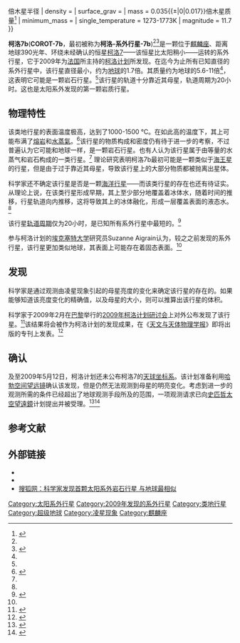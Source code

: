 {{Infobox Planet
| bgcolour = #A0B0FF
| image =[[File:Artist’s_impression_of_Corot-7b_(alternative).jpg|250px]]
| caption =藝術家觀點中的柯洛7b。
| name = 柯洛7b
| parent star = yes
| star = 柯洛7
| planet = 
| constell = 麒麟座
| distance = 390光年
| RA = 
| DEC = 
| class = K0V
| discovery = yes
| discovery_ref = 
| discoverer = Rouan et al.
| discovered = 2009年2月3日
| discovery_method = 凌星观测法
| semimajor = 0.017天文单位
| semiminor = 
| orbital_circ = 
| eccentricity = 0
| period = 0.85地球日
| inclination = 
| long_periastron = 
| time_periastron = 
| semi-amp =
| physical_characteristics = yes
| mean_radius = 0.157{{±|0.022|0}}倍木星半径
| density = 
| surface_grav = 
| mass = 0.035{{±|0|0.017}}倍木星质量<ref name="exo">{{cite web |title=Notes for planet CoRoT-7 b |url=http://exoplanet.eu/planet.php?p1=CoRoT-7&p2=b |accessdate=2009-03-17 |archive-date=2012-03-25 |archive-url=https://www.webcitation.org/66Qscssma?url=http://exoplanet.eu/planet.php?p1=CoRoT-7 |dead-url=no }}</ref>
| minimum_mass = 
| single_temperature = 1273-1773K
| magnitude = 11.7
}}

'''柯洛7b'''('''COROT-7b'''，最初被称为'''柯洛-系外行星-7b''')<ref name="exo"/><ref>{{cite mailing list|url=http://listes.obs.ujf-grenoble.fr/wws/arc/exoplanets/2009-03/msg00003.html|title=Change in CoRoT planets names|author=Schneider, J.|date=2009-03-10|accessdate=2009-03-19|mailinglist=Exoplanets|deadurl=yes|archiveurl=https://archive.is/20100118162658/http://listes.obs.ujf-grenoble.fr/wws/arc/exoplanets/2009-03/msg00003.html|archivedate=2010-01-18}}</ref>是一颗位于[[麒麟座|麒麟座]]、距离地球390光年、环绕未经确认的恒星[[柯洛7|柯洛7]]——该恒星比太阳稍小——运转的系外行星，它于2009年为[[法国|法国]]所主持的[[柯洛计划|柯洛计划]]所发现。在迄今为止所有已知直径的系外行星中，该行星直径最小，约为[[地球|地球]]的1.7倍。其质量约为地球的5.6-11倍<ref name="exo"/>，这表明它可能是一颗岩石行星。<ref name="naturenews"/>该行星的轨道十分靠近其母星，轨道周期为20小时。这也是太阳系外发现的第一颗岩质行星。

== 物理特性 ==
该类地行星的表面温度极高，达到了1000-1500 °C。在如此高的温度下，其上可能布满了[[熔岩|熔岩]]和[[水蒸氣|水蒸氣]]。<ref name="esa_discovery">{{cite web|url= http://www.esa.int/esaCP/SEM7G6XPXPF_index_0.html|title= COROT discovers smallest exoplanet yet, with a surface to walk on|accessdate= 2009-02-04|date= 2009-02-03|publisher= [[European_Space_Agency|European Space Agency]]|archive-date= 2012-03-25|archive-url= https://www.webcitation.org/66QsdNda8?url=http://www.esa.int/esaCP/SEM7G6XPXPF_index_0.html|dead-url= no}}</ref>该行星的物质构成和密度仍有待于进一步的考察，不过普遍认为它可能和地球一样，是一颗岩石行星。也有人认为该行星属于由等量的水蒸气和岩石构成的一类行星。<ref name="esa_discovery"/> 理论研究表明柯洛7b最初可能是一颗类似于[[海王星|海王星]]的行星，但是由于过于靠近其母星，导致该行星上的大部分物质都被抛离出星体。

科学家还不确定该行星是否是一颗[[海洋行星|海洋行星]]——而该类行星的存在也还有待证实。从理论上说，在该类行星形成早期，其上至少部分地覆盖着冰体水，随着时间的推移，行星轨道向内推移，这将导致其上的冰体融化，形成一层覆盖表面的液态水。<ref name="esa_discovery"/> 

该行星[[轨道周期|轨道周期]]仅为20小时，是已知所有系外行星中最短的。<ref name="naturenews">{{cite web|url= http://www.nature.com/news/2009/090203/full/news.2009.78.html|title= Tiniest exoplanet found|accessdate= 2009-02-07|date= 2009-02-03|publisher= Nature Publishing Group|archive-date= 2016-03-05|archive-url= https://web.archive.org/web/20160305164112/http://www.nature.com/news/2009/090203/full/news.2009.78.html|dead-url= no}}</ref>

参与柯洛计划的[[埃克塞特大学|埃克塞特大学]]研究员Suzanne Aigrain认为，较之之前发现的系外行星，该行星更加类似地球，其表面上可能存在着固态表面。<ref name="naturenews"/>

== 发现 ==
科学家是通过观测由凌星现象引起的母星亮度的变化来确定该行星的存在的。如果能够知道该亮度变化的精确值，以及母星的大小，则可以推算出该行星的体积。

科学家于2009年2月在[[巴黎|巴黎]]举行的[https://web.archive.org/web/20090610145638/http://www.symposiumcorot2009.fr/ 2009年柯洛计划研讨会]上对外公布发现了该行星。<ref name="symp09">{{cite web en
 |title       = CoRoT-exo-7b Has CoRoT discovered the first transiting Super-Earth around a main sequence star?
 |author      = Rouan ''et al.''
 |url         = http://www.colloquium.eu/congres/09COROT/docs/slides/03mardi/11h/d_rouan/alancer.pdf
 |publisher   = Corot Symposium - Paris
 |accessdate  = 2009-05-13
 |date        = February 3, 2009
 |deadurl     = yes
 |archiveurl  = https://web.archive.org/web/20110720154622/http://www.colloquium.eu/congres/09COROT/docs/slides/03mardi/11h/d_rouan/alancer.pdf
 |archivedate = 2011年7月20日
}}</ref>该结果将会被作为柯洛计划的发现成果，在《[[天文与天体物理学报|天文与天体物理学报]]》即将出版的专刊上发表。<ref name="insciences">{{cite web|url= http://insciences.org/article.php?article_id=1948|title= European team finds smallest transiting extrasolar planet ever|accessdate= 2009-02-04|author= [[埃克塞特大学|埃克塞特大学]]|date= 2009-02-03|publisher= Insciences|deadurl= yes|archiveurl= https://web.archive.org/web/20090208102242/http://insciences.org/article.php?article_id=1948|archivedate= 2009-02-08}}</ref>

== 确认 ==
及至2009年5月12日，柯洛计划还未公布柯洛7的[[天球坐标系|天球坐标系]]。该计划准备利用[[哈勃空间望远镜|哈勃空间望远镜]]确认该发现，但是仍然无法观测到母星的明亮变化。考虑到进一步的观测所需的条件已经超出了地球观测手段所及的范围，一项观测请求已向[[史匹哲太空望遠鏡|史匹哲太空望遠鏡]]计划提出并被受理。<ref name="spitzer">{{cite web
| title=CoRoT-Exo-7b: Confirming the first transiting rocky planet
| url=http://ssc.spitzer.caltech.edu/geninfo/ddt/abs/534.txt
| accessdate=2009-05-12
}}</ref><ref>{{cite web
| title=SSC Director's Discretionary Time (DDT)
| url=http://ssc.spitzer.caltech.edu/geninfo/ddt/abs/
| accessdate=2009-05-12
| archive-date=2008-12-12
| archive-url=https://web.archive.org/web/20081212051757/http://ssc.spitzer.caltech.edu/geninfo/ddt/abs/
| dead-url=no
}}</ref>

== 参考文献 ==
{{Reflist|2}}

== 外部链接 ==
* {{cite web|url= http://www.skyandtelescope.com/news/38820797.html|title= COROT Finds the Smallest Exoplanet Yet|accessdate= 2009-02-04|last= Schilling|first= Govert|date= 2009-02-03|publisher= [[天空與望遠鏡雜誌|天空與望遠鏡雜誌]]|archive-url= https://web.archive.org/web/20090207054710/http://www.skyandtelescope.com/news/38820797.html|archive-date= 2009-02-07|dead-url= yes}}
* {{cite web|url= http://www.obspm.fr/actual/nouvelle/feb09/exo7.en.shtml|title= Super-Earth found! The smallest transiting extrasolar planet ever discovered|accessdate= 2009-02-04|publisher= [[巴黎天文台|巴黎天文台]]|date= February 2009|deadurl= yes|archiveurl= https://web.archive.org/web/20090923014043/http://www.obspm.fr/actual/nouvelle/feb09/exo7.en.shtml|archivedate= 2009-09-23}}
* [http://news.sohu.com/20090918/n266819365.shtml 搜狐网：科学家发现首颗太阳系外岩石行星 与地球最相似] {{Wayback|url=http://news.sohu.com/20090918/n266819365.shtml |date=20181007194113 }}

[[Category:太阳系外行星|Category:太阳系外行星]]
[[Category:2009年发现的系外行星|Category:2009年发现的系外行星]]
[[Category:类地行星|Category:类地行星]]
[[Category:超级地球|Category:超级地球]]
[[Category:凌星现象|Category:凌星现象]]
[[Category:麒麟座|Category:麒麟座]]